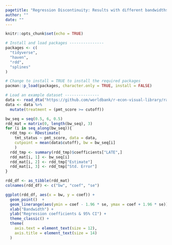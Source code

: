 ```yaml
---
pagetitle: "Regression Discontinuity: Results with different bandwidths"
author: ""
date: ""
---
```



```r
knitr::opts_chunk$set(echo = TRUE)
```

```r
# Install and load packages ---------------
packages <- c(
  "tidyverse",
  "haven",
  "rdd",
  "splines"
)

# Change to install = TRUE to install the required packages
pacman::p_load(packages, character.only = TRUE, install = FALSE)

# Load an example dataset ---------------
data <- read_dta("https://github.com/worldbank/r-econ-visual-library/raw/master/Library/Data/RDD_data.dta")
data <- data %>%
  mutate(treatment = (pmt_score >= cutoff))

bw_seq = seq(0.5, 6, 0.5)
rdd_mat = matrix(0, length(bw_seq), 3)
for (i in seq_along(bw_seq)){
  rdd_tmp <- RDestimate(
    tmt_status ~ pmt_score, data = data, 
    cutpoint = mean(data$cutoff), bw = bw_seq[i]
    )
  rdd_tmp <- summary(rdd_tmp)$coefficients["LATE",]
  rdd_mat[i, 1] <- bw_seq[i]
  rdd_mat[i, 2] <- rdd_tmp["Estimate"]
  rdd_mat[i, 3] <- rdd_tmp["Std. Error"]
}

rdd_df <- as_tibble(rdd_mat)
colnames(rdd_df) <- c("bw", "coef", "se")
```

```r
ggplot(rdd_df, aes(x = bw, y = coef)) +
  geom_point()  + 
  geom_linerange(aes(ymin = coef - 1.96 * se, ymax = coef + 1.96 * se)) +
  xlab("Bandwidth") +
  ylab("Regression coefficients & 95% CI") +
  theme_classic() +
  theme(
    axis.text = element_text(size = 12),
    axis.title = element_text(size = 14)
  )


```


